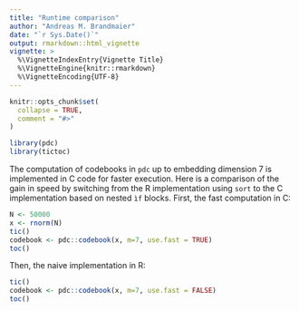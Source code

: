 ```yaml
---
title: "Runtime comparison"
author: "Andreas M. Brandmaier"
date: "`r Sys.Date()`"
output: rmarkdown::html_vignette
vignette: >
  %\VignetteIndexEntry{Vignette Title}
  %\VignetteEngine{knitr::rmarkdown}
  %\VignetteEncoding{UTF-8}
---
```


```r
knitr::opts_chunk$set(
  collapse = TRUE,
  comment = "#>"
)
```

```r
library(pdc)
library(tictoc)
```

The computation of codebooks in `pdc` up to embedding dimension 7 is implemented in C code for faster execution. Here is a comparison of the gain in speed by switching from the R implementation using `sort` to the C implementation based on nested `ìf` blocks. First, the fast computation in C:

```r
N <- 50000
x <- rnorm(N)
tic()
codebook <- pdc::codebook(x, m=7, use.fast = TRUE)
toc()
```

Then, the naive implementation in R:

```r
tic()
codebook <- pdc::codebook(x, m=7, use.fast = FALSE)
toc()
```

